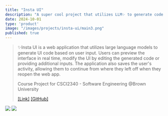 ```yaml
---
title: "Insta UI"
description: "A super cool project that utilizes LLM✨ to generate code for UI components"
date: 2024-10-01
type: 'product'
image: "/images/projects/insta-ui/main3.png"
published: true
---
```


> ✨Insta UI is a web application that utilizes large language models to generate UI code based on user input.
> Users can preview the interface in real time, modify the UI by editing the generated code or providing additional inputs.
> The application also saves the user's activity, allowing them to continue from where they left off when they reopen the web app.
> 
> Course Project for CSCI2340 - Software Engineering @Brown University
> 
> [[Link]](https://insta-ui-prod.vercel.app) [[GitHub]](https://github.com/junkaiman/ui-generator)

![](/images/projects/insta-ui/architecture.png)
![](/images/projects/insta-ui/devops.png)